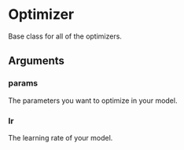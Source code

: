 # Optimizer

Base class for all of the optimizers.

## Arguments

### params

The parameters you want to optimize in your model.

### lr

The learning rate of your model.